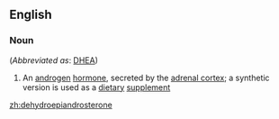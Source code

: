 ==English==

===Noun===
{{en-noun|-}} (''Abbreviated as'': [[DHEA]])

#{{biochemistry}} An [[androgen]] [[hormone]], secreted by the [[adrenal cortex]]; a synthetic version is used as a [[dietary]] [[supplement]]

[[zh:dehydroepiandrosterone]]